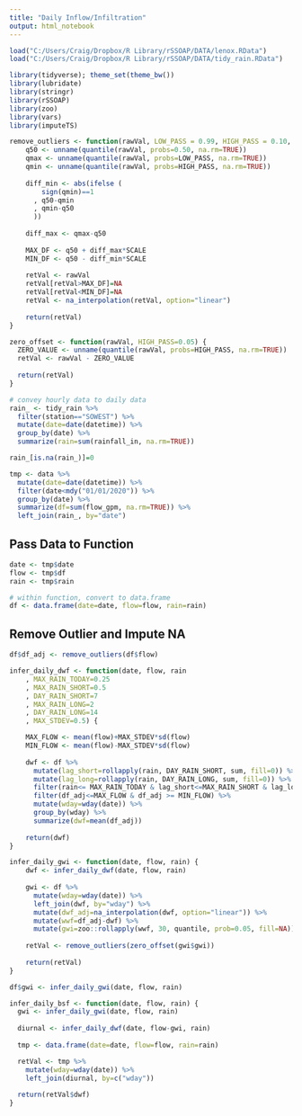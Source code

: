 ```yaml
---
title: "Daily Inflow/Infiltration"
output: html_notebook
---
```


```r
load("C:/Users/Craig/Dropbox/R Library/rSSOAP/DATA/lenox.RData")
load("C:/Users/Craig/Dropbox/R Library/rSSOAP/DATA/tidy_rain.RData")

library(tidyverse); theme_set(theme_bw())
library(lubridate)
library(stringr)
library(rSSOAP)
library(zoo)
library(vars)
library(imputeTS)
```

```r
remove_outliers <- function(rawVal, LOW_PASS = 0.99, HIGH_PASS = 0.10, SCALE = 1.5) {
    q50 <- unname(quantile(rawVal, probs=0.50, na.rm=TRUE))
    qmax <- unname(quantile(rawVal, probs=LOW_PASS, na.rm=TRUE))
    qmin <- unname(quantile(rawVal, probs=HIGH_PASS, na.rm=TRUE))
    
    diff_min <- abs(ifelse (
        sign(qmin)==1
      , q50-qmin
      , qmin-q50
      ))
    
    diff_max <- qmax-q50
    
    MAX_DF <- q50 + diff_max*SCALE
    MIN_DF <- q50 - diff_min*SCALE
    
    retVal <- rawVal
    retVal[retVal>MAX_DF]=NA
    retVal[retVal<MIN_DF]=NA
    retVal <- na_interpolation(retVal, option="linear")
    
    return(retVal)
}

zero_offset <- function(rawVal, HIGH_PASS=0.05) {
  ZERO_VALUE <- unname(quantile(rawVal, probs=HIGH_PASS, na.rm=TRUE))
  retVal <- rawVal - ZERO_VALUE
  
  return(retVal)
}
```

```r

# convey hourly data to daily data
rain_ <- tidy_rain %>%
  filter(station=="SOWEST") %>%
  mutate(date=date(datetime)) %>%
  group_by(date) %>%
  summarize(rain=sum(rainfall_in, na.rm=TRUE))

rain_[is.na(rain_)]=0

tmp <- data %>%
  mutate(date=date(datetime)) %>%
  filter(date<mdy("01/01/2020")) %>%
  group_by(date) %>%
  summarize(df=sum(flow_gpm, na.rm=TRUE)) %>%
  left_join(rain_, by="date")
```

## Pass Data to Function
```r
date <- tmp$date
flow <- tmp$df
rain <- tmp$rain

# within function, convert to data.frame
df <- data.frame(date=date, flow=flow, rain=rain)
```


## Remove Outlier and Impute NA
```r
df$df_adj <- remove_outliers(df$flow)
```

```r
infer_daily_dwf <- function(date, flow, rain
    , MAX_RAIN_TODAY=0.25
    , MAX_RAIN_SHORT=0.5
    , DAY_RAIN_SHORT=7
    , MAX_RAIN_LONG=2
    , DAY_RAIN_LONG=14
    , MAX_STDEV=0.5) {

    MAX_FLOW <- mean(flow)+MAX_STDEV*sd(flow)
    MIN_FLOW <- mean(flow)-MAX_STDEV*sd(flow)
    
    dwf <- df %>%
      mutate(lag_short=rollapply(rain, DAY_RAIN_SHORT, sum, fill=0)) %>%
      mutate(lag_long=rollapply(rain, DAY_RAIN_LONG, sum, fill=0)) %>%
      filter(rain<= MAX_RAIN_TODAY & lag_short<=MAX_RAIN_SHORT & lag_long <= MAX_RAIN_LONG) %>%
      filter(df_adj<=MAX_FLOW & df_adj >= MIN_FLOW) %>%
      mutate(wday=wday(date)) %>%
      group_by(wday) %>%
      summarize(dwf=mean(df_adj))
    
    return(dwf)
}

infer_daily_gwi <- function(date, flow, rain) {
    dwf <- infer_daily_dwf(date, flow, rain)
    
    gwi <- df %>%
      mutate(wday=wday(date)) %>%
      left_join(dwf, by="wday") %>%
      mutate(dwf_adj=na_interpolation(dwf, option="linear")) %>%
      mutate(wwf=df_adj-dwf) %>%
      mutate(gwi=zoo::rollapply(wwf, 30, quantile, prob=0.05, fill=NA))
    
    retVal <- remove_outliers(zero_offset(gwi$gwi))
    
    return(retVal)
}

df$gwi <- infer_daily_gwi(date, flow, rain)

infer_daily_bsf <- function(date, flow, rain) {
  gwi <- infer_daily_gwi(date, flow, rain)
  
  diurnal <- infer_daily_dwf(date, flow-gwi, rain)
  
  tmp <- data.frame(date=date, flow=flow, rain=rain)

  retVal <- tmp %>%
    mutate(wday=wday(date)) %>%
    left_join(diurnal, by=c("wday"))
  
  return(retVal$dwf)
}
```
